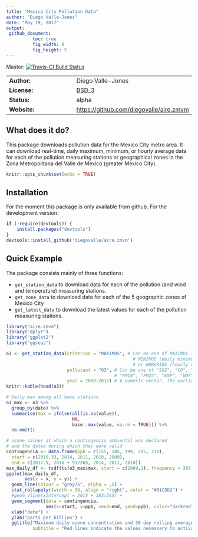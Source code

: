 ```yaml
---
title: "Mexico City Pollution Data"
author: "Diego Valle-Jones"
date: "May 19, 2017"
output: 
 github_document:
          toc: true
          fig_width: 8
          fig_height: 5
---
```


Master: [![Travis-CI Build Status](https://travis-ci.org/diegovalle/aire.zmvm.svg?branch=master)](https://travis-ci.org/diegovalle/aire.zmvm) 

|              |          |
|--------------|---------------|
| __Author:__ | Diego Valle-Jones |
| __License:__ | [BSD_3](https://opensource.org/licenses/BSD-3-Clause) |
| __Status:__ | alpha |
| __Website:__ | [https://github.com/diegovalle/aire.zmvm](https://github.com/diegovalle/aire.zmvm) |


## What does it do?

This package downloads pollution data for the Mexico City metro area. It can download real-time, daily maximum, minimum, or hourly average data for each of the pollution measuring stations or geographical zones in the Zona Metropolitana del Valle de México (greater Mexico City).


```r
knitr::opts_chunk$set(echo = TRUE)
```

## Installation

For the moment this package is only available from github. For the development version:

```r
if (!require(devtools)) {
    install.packages("devtools")
}
devtools::install_github('diegovalle/aire.zmvm')
```

## Quick Example

The package consists mainly of three functions: 

* ```get_station_data``` to download data for each of the pollution (and wind and temperature) measuring stations.
* ```get_zone_data``` to download data for each of the 5 geographic zones of Mexico City 
* ```get_latest_data``` to download the latest values for each of the pollution measuring stations.

```r
library("aire.zmvm")
library("dplyr")
library("ggplot2")
library("ggseas")

o3 <- get_station_data(criterion = "MAXIMOS", # Can be one of MAXIMOS (daily maximum), 
                                                # MINIMOS (daily minimum), 
                                                # or HORARIOS (hourly average)
                       pollutant = "O3", # Can be one of "SO2", "CO", "NOX", "NO2", "NO", "O3", 
                                         # "PM10", "PM25", "WSP", "WDR", "TMP", "RH"
                       year = 2009:2017) # A numeric vector, the earliest year allowed is 1986
knitr::kable(head(o3))

# Daily max among all base stations
o3_max <- o3 %>% 
  group_by(date) %>% 
  summarise(max = ifelse(all(is.na(value)),
                         NA,
                         base::max(value, na.rm = TRUE))) %>%
  na.omit()

# ozone values at which a contingencia ambiental was declared
# and the dates during which they were valid
contingencia <- data.frame(ppb = c(155, 185, 199, 205, 210),
  start = c(2016.33, 2014, 2011, 2010, 2009),
  end = c(2017.5, 2016 + 93/365, 2014, 2011, 2010))
max_daily_df <- tsdf(ts(o3_max$max, start = c(2009,1), frequency = 365.25))
ggplot(max_daily_df,
       aes(x = x, y = y)) + 
  geom_line(colour = "grey75", alpha = .5) +
  stat_rollapplyr(width = 30, align = "right", color = "#01C5D2") +
  #geom_vline(xintercept = 2015 + 183/365) +
  geom_segment(data = contingencia, 
               aes(x=start, y=ppb, xend=end, yend=ppb), color="darkred", linetype = 2)  +
  xlab("date") +
  ylab("parts per billion") +
  ggtitle("Maximum daily ozone concentration and 30 day rolling average", 
          subtitle = "Red lines indicate the values necessary to activate a phase I smog alert. \nData source: SEDEMA")

```



